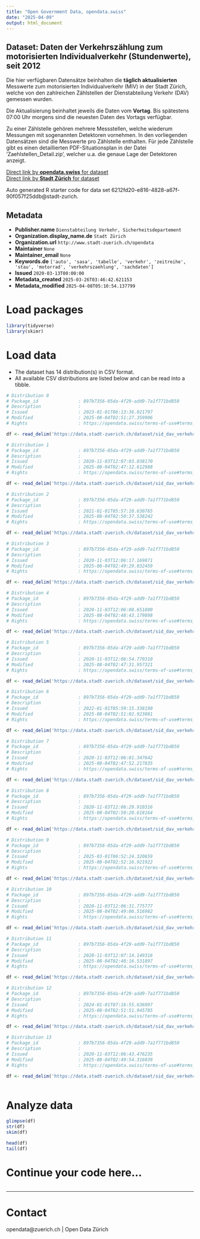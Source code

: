 ```yaml
---
title: "Open Government Data, opendata.swiss"
date: "2025-04-09"
output: html_document
---
```


## Dataset: Daten der Verkehrszählung zum motorisierten Individualverkehr (Stundenwerte), seit 2012

Die hier verfügbaren Datensätze beinhalten die **täglich aktualisierten** Messwerte zum motorisierten Individualverkehr (MIV) in der Stadt Zürich, welche von den zahlreichen Zählstellen der Dienstabteilung Verkehr (DAV) gemessen wurden.

Die Aktualisierung beinhaltet jeweils die Daten vom **Vortag**. Bis spätestens 07:00 Uhr morgens sind die neuesten Daten des Vortags verfügbar.

Zu einer Zählstelle gehören mehrere Messstellen, welche wiederum Messungen mit sogenannten Detektoren vornehmen. In den vorliegenden Datensätzen sind die Messwerte pro Zählstelle enthalten. Für jede Zählstelle gibt es einen detaillierten PDF-Situationsplan in der Datei 'Zaehlstellen_Detail.zip', welcher u.a. die genaue Lage der Detektoren anzeigt.

[Direct link by **opendata.swiss** for dataset](https://opendata.swiss/de/dataset/daten-der-verkehrszahlung-zum-motorisierten-individualverkehr-stundenwerte-seit-2012)<br>
[Direct link by **Stadt Zürich** for dataset](https://data.stadt-zuerich.ch/dataset/sid_dav_verkehrszaehlung_miv_od2031)

Auto generated R starter code for data set 6212fd20-e816-4828-a67f-90f057f25ddb@stadt-zurich.

## Metadata

- **Publisher.name** `Dienstabteilung Verkehr, Sicherheitsdepartement`
- **Organization.display_name.de** `Stadt Zürich`
- **Organization.url** `http://www.stadt-zuerich.ch/opendata`
- **Maintainer** `None`
- **Maintainer_email** `None`
- **Keywords.de** `['auto', 'sasa', 'tabelle', 'verkehr', 'zeitreihe', 'stau', 'motorrad', 'verkehrszaehlung', 'sachdaten']`
- **Issued** `2020-03-13T00:00:00`
- **Metadata_created** `2025-03-26T03:46:42.621153`
- **Metadata_modified** `2025-04-08T05:10:54.137799`


# Load packages

```r

library(tidyverse)
library(skimr)

```

# Load data

-   The dataset has 14 distribution(s) in CSV format.
-   All available CSV distributions are listed below and can be read into a tibble.

```r

# Distribution 0
# Package_id               : 897b7356-05da-4f29-add9-7a1f771bd850
# Description              : 
# Issued                   : 2023-01-01T06:13:36.021797
# Modified                 : 2025-08-04T02:51:27.359906
# Rights                   : https://opendata.swiss/terms-of-use#terms_open

df <- read_delim('https://data.stadt-zuerich.ch/dataset/sid_dav_verkehrszaehlung_miv_od2031/download/sid_dav_verkehrszaehlung_miv_OD2031_2023.csv')

# Distribution 1
# Package_id               : 897b7356-05da-4f29-add9-7a1f771bd850
# Description              : 
# Issued                   : 2020-11-03T12:07:03.038170
# Modified                 : 2025-08-04T02:47:12.612988
# Rights                   : https://opendata.swiss/terms-of-use#terms_open

df <- read_delim('https://data.stadt-zuerich.ch/dataset/sid_dav_verkehrszaehlung_miv_od2031/download/sid_dav_verkehrszaehlung_miv_OD2031_2012.csv')

# Distribution 2
# Package_id               : 897b7356-05da-4f29-add9-7a1f771bd850
# Description              : 
# Issued                   : 2021-01-01T05:57:10.630765
# Modified                 : 2025-08-04T02:50:37.538242
# Rights                   : https://opendata.swiss/terms-of-use#terms_open

df <- read_delim('https://data.stadt-zuerich.ch/dataset/sid_dav_verkehrszaehlung_miv_od2031/download/sid_dav_verkehrszaehlung_miv_OD2031_2021.csv')

# Distribution 3
# Package_id               : 897b7356-05da-4f29-add9-7a1f771bd850
# Description              : 
# Issued                   : 2020-11-03T12:06:17.169871
# Modified                 : 2025-08-04T02:49:29.032459
# Rights                   : https://opendata.swiss/terms-of-use#terms_open

df <- read_delim('https://data.stadt-zuerich.ch/dataset/sid_dav_verkehrszaehlung_miv_od2031/download/sid_dav_verkehrszaehlung_miv_OD2031_2018.csv')

# Distribution 4
# Package_id               : 897b7356-05da-4f29-add9-7a1f771bd850
# Description              : 
# Issued                   : 2020-11-03T12:06:08.651800
# Modified                 : 2025-08-04T02:48:43.179898
# Rights                   : https://opendata.swiss/terms-of-use#terms_open

df <- read_delim('https://data.stadt-zuerich.ch/dataset/sid_dav_verkehrszaehlung_miv_od2031/download/sid_dav_verkehrszaehlung_miv_OD2031_2016.csv')

# Distribution 5
# Package_id               : 897b7356-05da-4f29-add9-7a1f771bd850
# Description              : 
# Issued                   : 2020-11-03T12:06:54.770310
# Modified                 : 2025-08-04T02:47:31.957321
# Rights                   : https://opendata.swiss/terms-of-use#terms_open

df <- read_delim('https://data.stadt-zuerich.ch/dataset/sid_dav_verkehrszaehlung_miv_od2031/download/sid_dav_verkehrszaehlung_miv_OD2031_2013.csv')

# Distribution 6
# Package_id               : 897b7356-05da-4f29-add9-7a1f771bd850
# Description              : 
# Issued                   : 2022-01-01T05:59:15.338190
# Modified                 : 2025-08-04T02:51:02.923081
# Rights                   : https://opendata.swiss/terms-of-use#terms_open

df <- read_delim('https://data.stadt-zuerich.ch/dataset/sid_dav_verkehrszaehlung_miv_od2031/download/sid_dav_verkehrszaehlung_miv_OD2031_2022.csv')

# Distribution 7
# Package_id               : 897b7356-05da-4f29-add9-7a1f771bd850
# Description              : 
# Issued                   : 2020-11-03T12:06:01.347642
# Modified                 : 2025-08-04T02:47:52.217835
# Rights                   : https://opendata.swiss/terms-of-use#terms_open

df <- read_delim('https://data.stadt-zuerich.ch/dataset/sid_dav_verkehrszaehlung_miv_od2031/download/sid_dav_verkehrszaehlung_miv_OD2031_2014.csv')

# Distribution 8
# Package_id               : 897b7356-05da-4f29-add9-7a1f771bd850
# Description              : 
# Issued                   : 2020-11-03T12:06:29.910316
# Modified                 : 2025-08-04T02:50:20.618164
# Rights                   : https://opendata.swiss/terms-of-use#terms_open

df <- read_delim('https://data.stadt-zuerich.ch/dataset/sid_dav_verkehrszaehlung_miv_od2031/download/sid_dav_verkehrszaehlung_miv_OD2031_2020.csv')

# Distribution 9
# Package_id               : 897b7356-05da-4f29-add9-7a1f771bd850
# Description              : 
# Issued                   : 2025-03-01T06:52:24.320659
# Modified                 : 2025-08-04T02:52:16.921922
# Rights                   : https://opendata.swiss/terms-of-use#terms_open

df <- read_delim('https://data.stadt-zuerich.ch/dataset/sid_dav_verkehrszaehlung_miv_od2031/download/sid_dav_verkehrszaehlung_miv_OD2031_2025.csv')

# Distribution 10
# Package_id               : 897b7356-05da-4f29-add9-7a1f771bd850
# Description              : 
# Issued                   : 2020-11-03T12:06:31.775777
# Modified                 : 2025-08-04T02:49:06.516982
# Rights                   : https://opendata.swiss/terms-of-use#terms_open

df <- read_delim('https://data.stadt-zuerich.ch/dataset/sid_dav_verkehrszaehlung_miv_od2031/download/sid_dav_verkehrszaehlung_miv_OD2031_2017.csv')

# Distribution 11
# Package_id               : 897b7356-05da-4f29-add9-7a1f771bd850
# Description              : 
# Issued                   : 2020-11-03T12:07:14.149316
# Modified                 : 2025-08-04T02:48:16.531897
# Rights                   : https://opendata.swiss/terms-of-use#terms_open

df <- read_delim('https://data.stadt-zuerich.ch/dataset/sid_dav_verkehrszaehlung_miv_od2031/download/sid_dav_verkehrszaehlung_miv_OD2031_2015.csv')

# Distribution 12
# Package_id               : 897b7356-05da-4f29-add9-7a1f771bd850
# Description              : 
# Issued                   : 2024-01-01T07:16:55.636997
# Modified                 : 2025-08-04T02:51:51.945785
# Rights                   : https://opendata.swiss/terms-of-use#terms_open

df <- read_delim('https://data.stadt-zuerich.ch/dataset/sid_dav_verkehrszaehlung_miv_od2031/download/sid_dav_verkehrszaehlung_miv_OD2031_2024.csv')

# Distribution 13
# Package_id               : 897b7356-05da-4f29-add9-7a1f771bd850
# Description              : 
# Issued                   : 2020-11-03T12:06:43.476235
# Modified                 : 2025-08-04T02:49:54.316039
# Rights                   : https://opendata.swiss/terms-of-use#terms_open

df <- read_delim('https://data.stadt-zuerich.ch/dataset/sid_dav_verkehrszaehlung_miv_od2031/download/sid_dav_verkehrszaehlung_miv_OD2031_2019.csv')



```

# Analyze data

```r

glimpse(df)
str(df)
skim(df)

head(df)
tail(df)

```

# Continue your code here...

```r

```

------------------------------------------------------------------------

# Contact

opendata@zuerich.ch | Open Data Zürich
